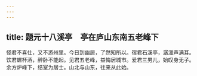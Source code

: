 ```yaml
---
---
---
```

title: 题元十八溪亭　亭在庐山东南五老峰下
---



怪君不喜仕，又不游州里。今日到幽居，了然知所以。宿君石溪亭，潺湲声满耳。饮君螺杯酒，醉卧不能起。见君五老峰，益悔居城市。爱君三男儿，始叹身无子。余方炉峰下，结室为居士。山北与山东，往来从此始。